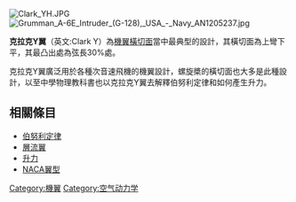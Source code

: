 {{unreferenced|time=2015-05-17T16:12:40+00:00}}
[[File:Clark_YH.JPG|thumb]]
[[File:Grumman_A-6E_Intruder_(G-128),_USA_-_Navy_AN1205237.jpg|thumb]]

'''克拉克Y翼'''（英文:Clark Y）為[[翼型|機翼橫切面]]當中最典型的設計，其橫切面為上彎下平，其最凸出處為弦長30%處。


克拉克Y翼廣泛用於各種次音速飛機的機翼設計，螺旋槳的橫切面也大多是此種設計，以至中學物理教科書也以克拉克Y翼去解釋伯努利定律和如何產生升力。

==相關條目==
*[[伯努利定律|伯努利定律]]
*[[層流翼|層流翼]]
*[[升力|升力]]
*[[NACA翼型|NACA翼型]]


{{飞机结构}}

[[Category:機翼|Category:機翼]]
[[Category:空气动力学|Category:空气动力学]]